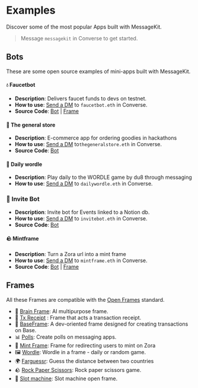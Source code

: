 # Examples

Discover some of the most popular Apps built with MessageKit.

> Message `messagekit` in Converse to get started.

## Bots

These are some open source examples of mini-apps built with MessageKit.

#### 💧 Faucetbot

- **Description**: Delivers faucet funds to devs on testnet.
- **How to use**: [Send a DM](https://converse.xyz/dm/faucetbot.eth) to `faucetbot.eth` in Converse.
- **Source Code**: [Bot](https://github.com/fabriguespe/faucet-bot) | [Frame](https://github.com/fabriguespe/tx-receipt-frame)

#### 🛒 The general store

- **Description**: E-commerce app for ordering goodies in hackathons
- **How to use**: [Send a DM](https://converse.xyz/dm/thegeneralstore.eth) to`thegeneralstore.eth` in Converse.
- **Source Code**: [Bot](https://github.com/fabriguespe/thegeneralstore-bot)

#### 📅 Daily wordle

- **Description**: Play daily to the WORDLE game by du8 through messaging
- **How to use**: [Send a DM](https://converse.xyz/dm/dailywordle.eth) to `dailywordle.eth` in Converse.

### 🎫 Invite Bot

- **Description**: Invite bot for Events linked to a Notion db.
- **How to use**: [Send a DM](https://converse.xyz/dm/invitebot.eth) to `invitebot.eth` in Converse.
- **Source Code**: [Bot](https://github.com/fabriguespe/invite-bot)

#### 🪨 Mintframe

- **Description**: Turn a Zora url into a mint frame
- **How to use**: [Send a DM](https://converse.xyz/dm/0xB7d51dD8331551D2FA0d185F8Ba08DcCd71499aD) to `mintframe.eth` in Converse.
- **Source Code**: [Bot](https://github.com/fabriguespe/coinbase-mint-frame-bot) | [Frame](https://github.com/builders-garden/xmtp-coinbase-mint-frame)

## Frames

All these Frames are compatible with the [Open Frames](https://www.openframes.xyz/) standard.

- 🧠 [Brain Frame](https://frame.brianknows.org/): AI multipurpose frame.
- 💸 [Tx Receipt](https://github.com/fabriguespe/tx-receipt-frame) : Frame that acts a transaction receipt.
- 💸 [BaseFrame](./directory/baseframe.mdx): A dev-oriented frame designed for creating transactions on Base.
- 📊 [Polls](https://fc-polls-five.vercel.app/): Create polls on messaging apps.
- 🌿 [Mint Frame](https://github.com/fabriguespe/mint-frame/): Frame for redirecting users to mint on Zora
- 🖼️ [Wordle](https://openframedl.vercel.app/): Wordle in a frame - daily or random game.
- 🌍 [Farguessr](https://farguessr.vercel.app/): Guess the distance between two countries
- 🪨 [Rock Paper Scissors](https://xmtp-frame-rock-paper-scissors.vercel.app/): Rock paper scissors game.
- 🎰 [Slot machine](https://slot-machine-frame.vercel.app/): Slot machine open frame.
